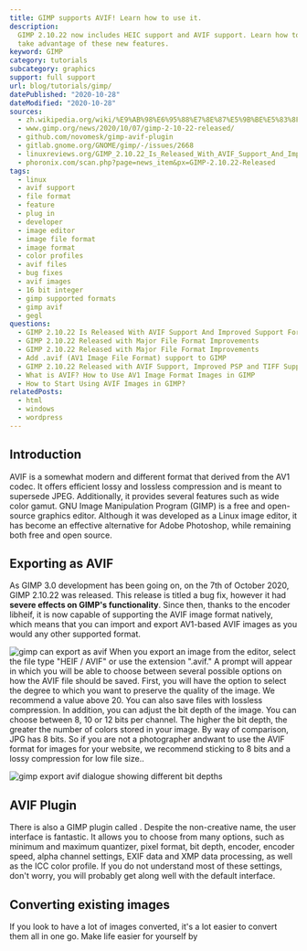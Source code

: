 ```yaml
---
title: GIMP supports AVIF! Learn how to use it.
description:
  GIMP 2.10.22 now includes HEIC support and AVIF support. Learn how to
  take advantage of these new features.
keyword: GIMP
category: tutorials
subcategory: graphics
support: full support
url: blog/tutorials/gimp/
datePublished: "2020-10-28"
dateModified: "2020-10-28"
sources:
  - zh.wikipedia.org/wiki/%E9%AB%98%E6%95%88%E7%8E%87%E5%9B%BE%E5%83%8F%E6%96%87%E4%BB%B6%E6%A0%BC%E5%BC%8F
  - www.gimp.org/news/2020/10/07/gimp-2-10-22-released/
  - github.com/novomesk/gimp-avif-plugin
  - gitlab.gnome.org/GNOME/gimp/-/issues/2668
  - linuxreviews.org/GIMP_2.10.22_Is_Released_With_AVIF_Support_And_Improved_Support_For_Many_Other_File_Formats
  - phoronix.com/scan.php?page=news_item&px=GIMP-2.10.22-Released
tags:
  - linux
  - avif support
  - file format
  - feature
  - plug in
  - developer
  - image editor
  - image file format
  - image format
  - color profiles
  - avif files
  - bug fixes
  - avif images
  - 16 bit integer
  - gimp supported formats
  - gimp avif
  - gegl
questions:
  - GIMP 2.10.22 Is Released With AVIF Support And Improved Support For Many Other File Formats
  - GIMP 2.10.22 Released with Major File Format Improvements
  - GIMP 2.10.22 Released with Major File Format Improvements
  - Add .avif (AV1 Image File Format) support to GIMP
  - GIMP 2.10.22 Released with AVIF Support, Improved PSP and TIFF Support
  - What is AVIF? How to Use AV1 Image Format Images in GIMP
  - How to Start Using AVIF Images in GIMP?
relatedPosts:
  - html
  - windows
  - wordpress
---
```


## Introduction

AVIF is a somewhat modern and different format that derived from the AV1 codec. It offers efficient lossy and lossless compression and is meant to supersede JPEG. Additionally, it provides several features such as wide color gamut. GNU Image Manipulation Program (GIMP) is a free and open-source graphics editor. Although it was developed as a Linux image editor, it has become an effective alternative for Adobe Photoshop, while remaining both free and open source.

## Exporting as AVIF

As GIMP 3.0 development has been going on, on the 7th of October 2020, GIMP 2.10.22 was released. This release is titled a bug fix, however it had **severe effects on GIMP's functionality**. Since then, thanks to the encoder libheif, it is now capable of supporting the AVIF image format natively, which means that you can import and export AV1-based AVIF images as you would any other supported format.

<Image src="gimp" alt="gimp can export as avif" />
When you export an image from the editor, select the file type "HEIF / AVIF" or use
the extension ".avif." A prompt will appear in which you will be able to choose between
several possible options on how the AVIF file should be saved. First, you will have
the option to select the degree to which you want to preserve the quality of the
image. We recommend a value above 20. You can also save files with lossless compression.
In addition, you can adjust the bit depth of the image. You can choose between 8,
10 or 12 bits per channel. The higher the bit depth, the greater the number of colors
stored in your image. By way of comparison, JPG has 8 bits. So if you are not a photographer
andwant to use the AVIF format for images for your website, we recommend sticking
to 8 bits and a lossy compression for low file size..

<Image
  src="gimp-bitdepth"
  alt="gimp export avif dialogue showing different bit depths"
/>

## AVIF Plugin

There is also a GIMP plugin called <Link text="gimp-avif-plugin by novemesk" href="github.com/novomesk/gimp-avif-plugin" /> . Despite the non-creative name, the user interface is fantastic. It allows you to choose from many options, such as minimum and maximum quantizer, pixel format, bit depth, encoder, encoder speed, alpha channel settings, EXIF data and XMP data processing, as well as the ICC color profile. If you do not understand most of these settings, don't worry, you will probably get along well with the default interface.

## Converting existing images

If you look to have a lot of images converted, it's a lot easier to convert them all in one go. Make life easier for yourself by <Link text="using our AVIF converter, which is free." href="/" />

